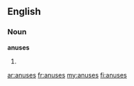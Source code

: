 ==English==

===Noun===
'''anuses'''

# {{plural of|anus}}

[[ar:anuses]]
[[fr:anuses]]
[[my:anuses]]
[[fi:anuses]]